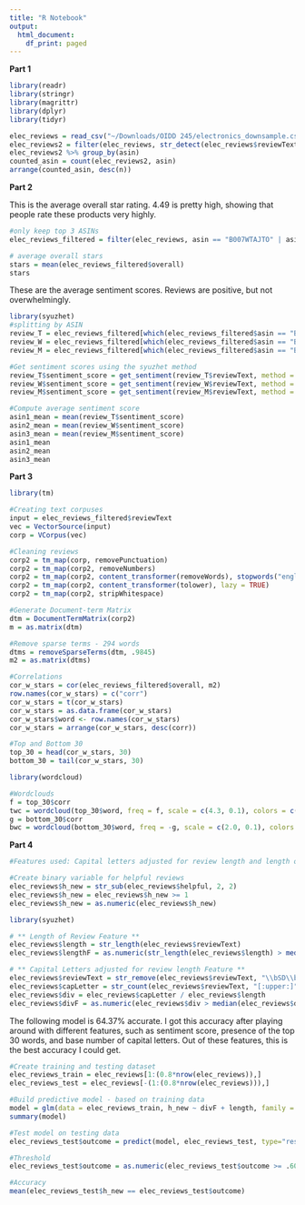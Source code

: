 ```yaml
---
title: "R Notebook"
output:
  html_document:
    df_print: paged
---
```



**Part 1**
```r
library(readr)
library(stringr)
library(magrittr)
library(dplyr)
library(tidyr)

elec_reviews = read_csv("~/Downloads/OIDD 245/electronics_downsample.csv")
elec_reviews2 = filter(elec_reviews, str_detect(elec_reviews$reviewText, "\\bsd\\b|\\bSD\\b"))
elec_reviews2 %>% group_by(asin)
counted_asin = count(elec_reviews2, asin)
arrange(counted_asin, desc(n))
```
**Part 2**

This is the average overall star rating. 4.49 is pretty high, showing that people rate these products very highly.
```r
#only keep top 3 ASINs
elec_reviews_filtered = filter(elec_reviews, asin == "B007WTAJTO" | asin == "B002WE6D44" | asin == "B000VX6XL6") 

# average overall stars
stars = mean(elec_reviews_filtered$overall)
stars
```


These are the average sentiment scores. Reviews are positive, but not overwhelmingly.
```r
library(syuzhet)
#splitting by ASIN 
review_T = elec_reviews_filtered[which(elec_reviews_filtered$asin == "B007WTAJTO"),]
review_W = elec_reviews_filtered[which(elec_reviews_filtered$asin == "B002WE6D44"),]
review_M = elec_reviews_filtered[which(elec_reviews_filtered$asin == "B000VX6XL6"),]

#Get sentiment scores using the syuzhet method
review_T$sentiment_score = get_sentiment(review_T$reviewText, method = "syuzhet")
review_W$sentiment_score = get_sentiment(review_W$reviewText, method = "syuzhet")
review_M$sentiment_score = get_sentiment(review_M$reviewText, method = "syuzhet")

#Compute average sentiment score
asin1_mean = mean(review_T$sentiment_score)
asin2_mean = mean(review_W$sentiment_score)
asin3_mean = mean(review_M$sentiment_score)
asin1_mean
asin2_mean
asin3_mean
```

**Part 3**
```r
library(tm)

#Creating text corpuses
input = elec_reviews_filtered$reviewText
vec = VectorSource(input)
corp = VCorpus(vec)

#Cleaning reviews
corp2 = tm_map(corp, removePunctuation)
corp2 = tm_map(corp2, removeNumbers)
corp2 = tm_map(corp2, content_transformer(removeWords), stopwords("english"), lazy = TRUE)
corp2 = tm_map(corp2, content_transformer(tolower), lazy = TRUE)
corp2 = tm_map(corp2, stripWhitespace)

#Generate Document-term Matrix
dtm = DocumentTermMatrix(corp2)
m = as.matrix(dtm)

#Remove sparse terms - 294 words
dtms = removeSparseTerms(dtm, .9845)
m2 = as.matrix(dtms)

#Correlations
cor_w_stars = cor(elec_reviews_filtered$overall, m2)
row.names(cor_w_stars) = c("corr")
cor_w_stars = t(cor_w_stars)
cor_w_stars = as.data.frame(cor_w_stars)
cor_w_stars$word <- row.names(cor_w_stars)
cor_w_stars = arrange(cor_w_stars, desc(corr))

#Top and Bottom 30
top_30 = head(cor_w_stars, 30)
bottom_30 = tail(cor_w_stars, 30)

library(wordcloud)

#Wordclouds
f = top_30$corr
twc = wordcloud(top_30$word, freq = f, scale = c(4.3, 0.1), colors = c("chartreuse", "cornflowerblue", "darkorange"))
g = bottom_30$corr
bwc = wordcloud(bottom_30$word, freq = -g, scale = c(2.0, 0.1), colors = c("chartreuse", "cornflowerblue", "darkorange"))
```


**Part 4**
```r
#Features used: Capital letters adjusted for review length and length of review

#Create binary variable for helpful reviews
elec_reviews$h_new = str_sub(elec_reviews$helpful, 2, 2)
elec_reviews$h_new = elec_reviews$h_new >= 1
elec_reviews$h_new = as.numeric(elec_reviews$h_new)

library(syuzhet)

# ** Length of Review Feature **
elec_reviews$length = str_length(elec_reviews$reviewText)
elec_reviews$lengthF = as.numeric(str_length(elec_reviews$length) > median(str_length(elec_reviews$length)))

# ** Capital Letters adjusted for review length Feature **
elec_reviews$reviewText = str_remove(elec_reviews$reviewText, "\\bSD\\b||SD")
elec_reviews$capLetter = str_count(elec_reviews$reviewText, "[:upper:]")
elec_reviews$div = elec_reviews$capLetter / elec_reviews$length
elec_reviews$divF = as.numeric(elec_reviews$div > median(elec_reviews$div))

```



The following model is 64.37% accurate. I got this accuracy after playing around with different features, such as sentiment score, presence of the top 30 words, and base number of capital letters. Out of these features, this is the best accuracy I could get. 

```r
#Create training and testing dataset
elec_reviews_train = elec_reviews[1:(0.8*nrow(elec_reviews)),]
elec_reviews_test = elec_reviews[-(1:(0.8*nrow(elec_reviews))),]

#Build predictive model - based on training data
model = glm(data = elec_reviews_train, h_new ~ divF + length, family = binomial)
summary(model)

#Test model on testing data
elec_reviews_test$outcome = predict(model, elec_reviews_test, type="response")

#Threshold
elec_reviews_test$outcome = as.numeric(elec_reviews_test$outcome >= .60)

#Accuracy
mean(elec_reviews_test$h_new == elec_reviews_test$outcome)

```
